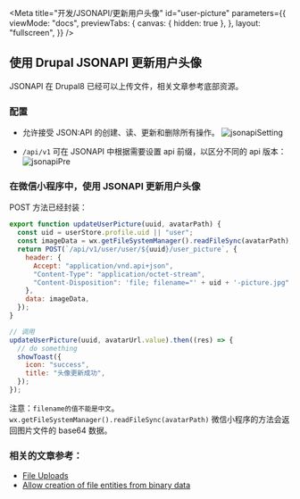 
<Meta
  title="开发/JSONAPI/更新用户头像"
  id="user-picture"
  parameters={{
    viewMode: "docs",
    previewTabs: {
      canvas: { hidden: true },
    },
    layout: "fullscreen",
  }}
/>

## 使用 Drupal JSONAPI 更新用户头像

JSONAPI 在 Drupal8 已经可以上传文件，相关文章参考底部资源。

### 配置

- 允许接受 JSON:API 的创建、读、更新和删除所有操作。
  ![jsonapiSetting](/assets/storybook/assets/drupal/jsonapi-setting.png)

- `/api/v1` 可在 JSONAPI 中根据需要设置 api 前缀，以区分不同的 api 版本：
  ![jsonapiPre](/assets/storybook/assets/drupal/jsonapi-pre.png)

### 在微信小程序中，使用 JSONAPI 更新用户头像

POST 方法已经封装：

```js
export function updateUserPicture(uuid, avatarPath) {
  const uid = userStore.profile.uid || "user";
  const imageData = wx.getFileSystemManager().readFileSync(avatarPath);
  return POST(`/api/v1/user/user/${uuid}/user_picture`, {
    header: {
      Accept: "application/vnd.api+json",
      "Content-Type": "application/octet-stream",
      "Content-Disposition": 'file; filename="' + uid + '-picture.jpg"',
    },
    data: imageData,
  });
}

// 调用
updateUserPicture(uuid, avatarUrl.value).then((res) => {
  // do something
  showToast({
    icon: "success",
    title: "头像更新成功",
  });
});
```

注意：`filename的值不能是中文`。
`wx.getFileSystemManager().readFileSync(avatarPath)` 微信小程序的方法会返回图片文件的 base64 数据。

### 相关的文章参考：

- [File Uploads](https://www.drupal.org/docs/core-modules-and-themes/core-modules/jsonapi-module/file-uploads)
- [Allow creation of file entities from binary data](https://www.drupal.org/node/3024331)
